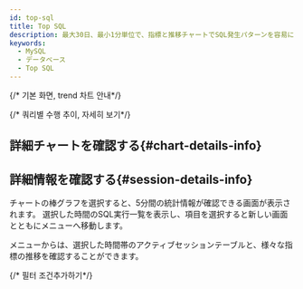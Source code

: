 ```yaml
---
id: top-sql
title: Top SQL
description: 最大30日、最小1分単位で、指標と推移チャートでSQL発生パターンを容易に把握できます。
keywords:
  - MySQL
  - データベース
  - Top SQL
---
```


{/* 기본 화면, trend 차트 안내*/}


<Dbstattopsqldesc />

{/* 쿼리별 수행 추이, 자세히 보기*/}


<Dbstatsqlviewquery />


<Dbstatsqlviewquerydetailssummary />


<Dbproductsqlstatquerydetails />

## 詳細チャートを確認する{#chart-details-info}


<Dbstatsqlchartdetails />

## 詳細情報を確認する{#session-details-info}

<ImgLang img='db-top-sql-details.png' desc='세션 상세 정보' />

チャートの棒グラフを選択すると、5分間の統計情報が確認できる<Cmdname sid="session_detail" className="uitext" />画面が表示されます。 選択した時間のSQL実行一覧を表示し、項目を選択すると新しい画面とともに<Cmdname sid="instance_monitoring" className="uitext" />メニューへ移動します。

<Cmdname sid="instance_monitoring" className="uitext" />メニューからは、選択した時間帯のアクティブセッションテーブルと、様々な指標の推移を確認することができます。

{/* 필터 조건추가하기*/}


<Dbsqlfilter level={2} />


<Dbv2dataeditcolumn level={2} />
